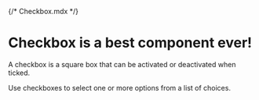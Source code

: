 {/* Checkbox.mdx */}



<Meta of={CheckboxStories} />

# Checkbox is a best component ever!

A checkbox is a square box that can be activated or deactivated when ticked. 

Use checkboxes to select one or more options from a list of choices.

<Canvas of={CheckboxStories.Unchecked} />